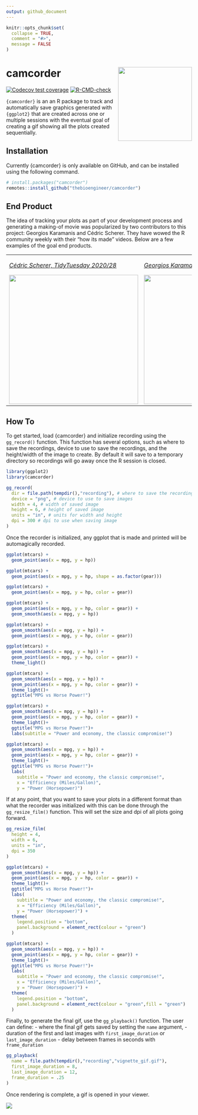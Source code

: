```yaml
---
output: github_document
---
```


<!-- README.md is generated from README.Rmd. Please edit that file -->

```r
knitr::opts_chunk$set(
  collapse = TRUE,
  comment = "#>",
  message = FALSE
)
```


# camcorder <img src='man/figures/logo.png' align="right" height="200" />

<!-- badges: start -->
[![Codecov test coverage](https://codecov.io/gh/thebioengineer/camcorder/branch/main/graph/badge.svg)](https://app.codecov.io/gh/thebioengineer/camcorder?branch=main)
[![R-CMD-check](https://github.com/thebioengineer/camcorder/actions/workflows/R-CMD-check.yaml/badge.svg)](https://github.com/thebioengineer/camcorder/actions/workflows/R-CMD-check.yaml)
<!-- badges: end -->

`{camcorder}` is an an R package to track and automatically save graphics generated with `{ggplot2}` that are created across one or multiple sessions with the eventual goal of creating a gif showing all the plots created sequentially.

## Installation

Currently {camcorder} is only available on GitHub, and can be installed using the following command.

```r

# install.packages("camcorder")
remotes::install_github("thebioengineer/camcorder")

```

## End Product

The idea of tracking your plots as part of your development process and generating a making-of movie was popularized by two contributors to this project: Georgios Karamanis and Cédric Scherer. They have wowed the R community weekly with their "how its made" videos. Below are a few examples of the goal end products.

<table>
<tr>
<td>
<p><i><a href = 'https://twitter.com/cedscherer/status/1281653392859820032'>Cédric Scherer, TidyTuesday 2020/28</a></i></p>
<img src = "man/figures/cscherer_coffee_ratings.gif" height = "350">
</td>
<td>
<p><i><a href = 'https://mobile.twitter.com/geokaramanis/status/1248147973206413312'>Georgios Karamanis, TidyTuesday 2020/15</a></i></p>
<img src = "man/figures/gkaramanis_tour_de_france.gif" height = "350">
</td>
</tr>
</table>


## How To

To get started, load {camcorder} and initialize recording using the `gg_record()` function.
This function has several options, such as where to save the recordings, device to use to save the recordings, and the height/width of the image to create. By default it will save to a temporary directory so recordings will go away once the R session is closed.

```r

library(ggplot2)
library(camcorder)

gg_record(
  dir = file.path(tempdir(),"recording"), # where to save the recording
  device = "png", # device to use to save images
  width = 4, # width of saved image
  height = 6, # height of saved image
  units = "in", # units for width and height
  dpi = 300 # dpi to use when saving image
)

```

Once the recorder is initialized, any ggplot that is made and printed will be automagically recorded.

```r

ggplot(mtcars) +
  geom_point(aes(x = mpg, y = hp))

ggplot(mtcars) + 
  geom_point(aes(x = mpg, y = hp, shape = as.factor(gear)))

ggplot(mtcars) + 
  geom_point(aes(x = mpg, y = hp, color = gear))

ggplot(mtcars) +
  geom_point(aes(x = mpg, y = hp, color = gear)) +
  geom_smooth(aes(x = mpg, y = hp))

ggplot(mtcars) +
  geom_smooth(aes(x = mpg, y = hp)) +
  geom_point(aes(x = mpg, y = hp, color = gear))

ggplot(mtcars) + 
  geom_smooth(aes(x = mpg, y = hp)) +
  geom_point(aes(x = mpg, y = hp, color = gear)) +
  theme_light()

ggplot(mtcars) + 
  geom_smooth(aes(x = mpg, y = hp)) +
  geom_point(aes(x = mpg, y = hp, color = gear)) +
  theme_light()+
  ggtitle("MPG vs Horse Power!")

ggplot(mtcars) + 
  geom_smooth(aes(x = mpg, y = hp)) +
  geom_point(aes(x = mpg, y = hp, color = gear)) +
  theme_light()+
  ggtitle("MPG vs Horse Power!")+
  labs(subtitle = "Power and economy, the classic compromise!")

ggplot(mtcars) + 
  geom_smooth(aes(x = mpg, y = hp)) +
  geom_point(aes(x = mpg, y = hp, color = gear)) +
  theme_light()+
  ggtitle("MPG vs Horse Power!")+
  labs(
    subtitle = "Power and economy, the classic compromise!", 
    x = "Efficiency (Miles/Gallon)",
    y = "Power (Horsepower)")

```

If at any point, that you want to save your plots in a different format than what the recorder was initialized with this can be done through the `gg_resize_film()` function. This will set the size and dpi of all plots going forward.

```r

gg_resize_film(
  height = 4,
  width = 6,
  units = "in",
  dpi = 350
)

```

```r

ggplot(mtcars) + 
  geom_smooth(aes(x = mpg, y = hp)) +
  geom_point(aes(x = mpg, y = hp, color = gear)) +
  theme_light()+
  ggtitle("MPG vs Horse Power!")+
  labs(
    subtitle = "Power and economy, the classic compromise!", 
    x = "Efficiency (Miles/Gallon)",
    y = "Power (Horsepower)") +
  theme(
    legend.position = "bottom",
    panel.background = element_rect(colour = "green")
  )

ggplot(mtcars) + 
  geom_smooth(aes(x = mpg, y = hp)) +
  geom_point(aes(x = mpg, y = hp, color = gear)) +
  theme_light()+
  ggtitle("MPG vs Horse Power!")+
  labs(
    subtitle = "Power and economy, the classic compromise!", 
    x = "Efficiency (Miles/Gallon)",
    y = "Power (Horsepower)") +
  theme(
    legend.position = "bottom",
    panel.background = element_rect(colour = "green",fill = "green")
  )

```

Finally, to generate the final gif, use the `gg_playback()` function.
The user can define:
  - where the final gif gets saved by setting the `name` argument,
  - duration of the first and last images with `first_image_duration` or `last_image_duration`
  - delay between frames in seconds with `frame_duration`


```r

gg_playback(
  name = file.path(tempdir(),"recording","vignette_gif.gif"),
  first_image_duration = 8,
  last_image_duration = 12,
  frame_duration = .25
)

```

Once rendering is complete, a gif is opened in your viewer.

![](vignettes/vignette_gif.gif)
